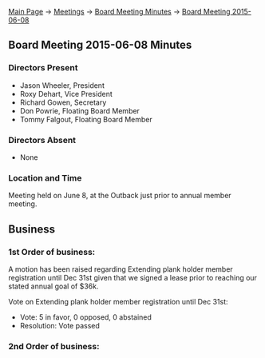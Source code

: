 [[Main Page]] -> [[Meetings]] -> [[Board Meeting Minutes]] -> [[Board Meeting 2015-06-08]]

==Board Meeting 2015-06-08 Minutes==

===Directors Present===
* Jason Wheeler, President
* Roxy Dehart, Vice President
* Richard Gowen, Secretary
* Don Powrie, Floating Board Member
* Tommy Falgout, Floating Board Member

===Directors Absent===
* None

===Location and Time===
Meeting held on June 8, at the Outback just prior to annual member meeting.

==Business==

===1st Order of business:===

A motion has been raised regarding Extending plank holder member registration until Dec 31st given that we signed a lease prior to reaching our stated annual goal of $36k.  

Vote on Extending plank holder member registration until Dec 31st:
* Vote: 5 in favor, 0 opposed, 0 abstained
* Resolution: Vote passed 

===2nd Order of business:===

A motion has been raised regarding Extending lifetime member registration until Dec 31st given that we signed a lease prior to reaching our stated annual goal of $36k.  

Vote on Extending lifetime member registration until Dec 31st:
* Vote: 5 in favor, 0 opposed, 0 abstained
* Resolution: Vote passed 

===3rd Order of business:===

A motion has been raised regarding setting our new annual goal to be $50,000 effective Jan 1st (28% increase over current $36k goal)  

Vote on new annual goal of $50,000 effective Jan 1st (28% increase over current $36k goal):
* Vote: 5 in favor, 0 opposed, 0 abstained
* Resolution: Vote passed 

===4th Order of business:===

A motion has been raised regarding raising our membership fees effective Jan 1st given our new annual goal and the fact that we now have a physical space that we will need to maintain.

Vote on raising our membership fees effective Jan 1st:
* Vote: 5 in favor, 0 opposed, 0 abstained
* Resolution: Vote passed 

===5th Order of business:===

A motion has been raised regarding setting the amount of the new membership fees that will be effective Jan 1st.  Several options have been presented as follows:
*5a) New member rates of $25/Mo or $250/Yr (20% increase over current rates)
*5b) $26/Mo or $256/y  (28% increase) 
*5c) $25/Mo or $220/Yr (20%/10% respectivley) Giving annual people a bigger break.
*5d) Push this vote to a future board meeting after we are settled in the new space.

Vote on raising our membership fees effective Jan 1st:
* Vote: 3 in favor of 5d (push the vote), 2 in favor of 5c (20%/10% increase), 0 opposed, 0 abstained
* Resolution: Vote passed in favor of pushing this vote out to a future board meeting.

